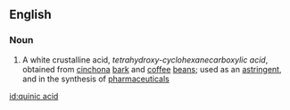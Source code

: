 ==English==

===Noun===
{{wikipedia}}
{{en-noun|sg=[[quinic]] [[acid]]|-}}

#{{organic compound}} A white crustalline acid, ''tetrahydroxy-cyclohexanecarboxylic acid'', obtained from [[cinchona]] [[bark]] and [[coffee]] [[bean]]s; used as an [[astringent]], and in the synthesis of [[pharmaceutical]]s

[[id:quinic acid]]